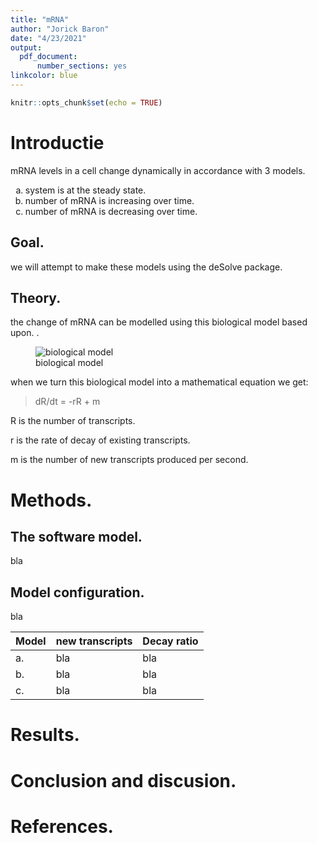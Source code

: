 ```yaml
---
title: "mRNA"
author: "Jorick Baron"
date: "4/23/2021"
output: 
  pdf_document:
      number_sections: yes
linkcolor: blue
---
```


```r
knitr::opts_chunk$set(echo = TRUE)
```

# Introductie

mRNA levels in a cell change dynamically in accordance with 3 models.

a. system is at the steady state.
b. number of mRNA is increasing over time.
c. number of mRNA is decreasing over time. 

## Goal.

we will attempt to make these models using the deSolve package.

## Theory.

the change of mRNA can be modelled using this biological model based upon. [\cite{model}](https://arep.med.harvard.edu/pdf/Chen99.pdf).

![biological model](biomodel_mRNA.png)

when we turn this biological model into a mathematical equation we get:

> dR/dt = -rR + m

R is the number of transcripts.

r is the rate of decay of existing transcripts.

m is the number of new transcripts produced per second.

#  Methods.
## The software model.

bla

## Model configuration.
bla

Model | new transcripts | Decay ratio
------|-----------------|-------------
a.    | bla             | bla
b.    | bla             | bla
c.    | bla             | bla


# Results.

# Conclusion and discusion.

# References.
\begin{thebibliography}{9}

\bibitem{model}
TING CHEN, HONGYU L. HE, GEORGE M. CHURCH \textit{modeling gene expression with differential equations} 4, 1999, https://arep.med.harvard.edu/pdf/Chen99.pdf.

\end{thebibliography}
